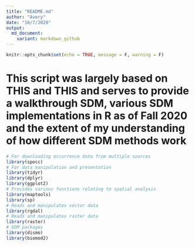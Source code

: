 ```yaml
---
title: "README.md"
author: "Avery"
date: "10/7/2020"
output:
  md_document:
    variant: markdown_github
---
```


```r
knitr::opts_chunk$set(echo = TRUE, message = F, warning = F)
```

# This script was largely based on THIS and THIS and serves to provide a walkthrough SDM, various SDM implementations in R as of Fall 2020 and the extent of my understanding of how different SDM methods work

```r
# For downloading occurrence data from multiple sources
library(spocc)
# For data manipulation and presentation
library(tidyr)
library(dplyr)
library(ggplot2)
# Provides various functions relating to spatial analysis
library(maptools)
library(sp)
# Reads and manipulates vector data
library(rgdal)
# Reads and manipulates raster data
library(raster)
# SDM packages
library(dismo)
library(biomod2)
```


